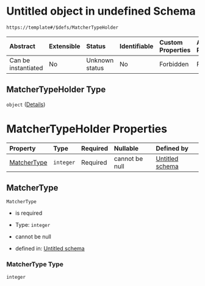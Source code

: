 # Untitled object in undefined Schema

```txt
https://template#/$defs/MatcherTypeHolder
```



| Abstract            | Extensible | Status         | Identifiable | Custom Properties | Additional Properties | Access Restrictions | Defined In                                                                             |
| :------------------ | :--------- | :------------- | :----------- | :---------------- | :-------------------- | :------------------ | :------------------------------------------------------------------------------------- |
| Can be instantiated | No         | Unknown status | No           | Forbidden         | Forbidden             | none                | [nuclei-schema.schema.json\*](../out/nuclei-schema.schema.json "open original schema") |

## MatcherTypeHolder Type

`object` ([Details](nuclei-schema-defs-matchertypeholder))

# MatcherTypeHolder Properties

| Property                    | Type      | Required | Nullable       | Defined by                                                                                                                                           |
| :-------------------------- | :-------- | :------- | :------------- | :--------------------------------------------------------------------------------------------------------------------------------------------------- |
| [MatcherType](#matchertype) | `integer` | Required | cannot be null | [Untitled schema](nuclei-schema-defs-matchertypeholder-properties-matchertype "https://template#/$defs/MatcherTypeHolder/properties/MatcherType") |

## MatcherType



`MatcherType`

* is required

* Type: `integer`

* cannot be null

* defined in: [Untitled schema](nuclei-schema-defs-matchertypeholder-properties-matchertype "https://template#/$defs/MatcherTypeHolder/properties/MatcherType")

### MatcherType Type

`integer`
